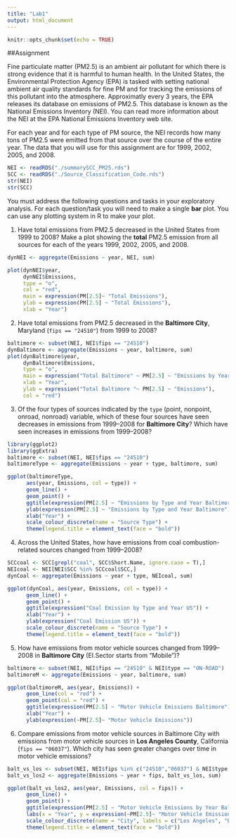 ```yaml
---
title: "Lab1"
output: html_document
---
```


```r
knitr::opts_chunk$set(echo = TRUE)
```

##Assignment

Fine particulate matter (PM2.5) is an ambient air pollutant for which there is strong evidence that it is harmful to human health. In the United States, the Environmental Protection Agency (EPA) is tasked with setting national ambient air quality standards for fine PM and for tracking the emissions of this pollutant into the atmosphere. Approximatly every 3 years, the EPA releases its database on emissions of PM2.5. This database is known as the National Emissions Inventory (NEI). You can read more information about the NEI at the EPA National Emissions Inventory web site.

For each year and for each type of PM source, the NEI records how many tons of PM2.5 were emitted from that source over the course of the entire year. The data that you will use for this assignment are for 1999, 2002, 2005, and 2008.

```r
NEI <- readRDS("./summarySCC_PM25.rds")
SCC <- readRDS("./Source_Classification_Code.rds")
str(NEI)
str(SCC)
```

You must address the following questions and tasks in your exploratory analysis. For each question/task you will need to make a single **bar** plot. You can use any plotting system in R to make your plot.

1. Have total emissions from PM2.5 decreased in the United States from 1999 to 2008? Make a plot showing the **total** PM2.5 emission from all sources for each of the years 1999, 2002, 2005, and 2008.

```r
dynNEI <- aggregate(Emissions ~ year, NEI, sum)

plot(dynNEI$year, 
     dynNEI$Emissions, 
     type = "o", 
     col = "red", 
     main = expression(PM[2.5]~ "Total Emissions"), 
     ylab = expression(PM[2.5] ~ "Total Emissions"), 
     xlab = "Year")
```

2. Have total emissions from PM2.5 decreased in the **Baltimore City**, Maryland (`fips == "24510"`) from 1999 to 2008?

```r
baltimore <- subset(NEI, NEI$fips == "24510")
dynBaltimore <- aggregate(Emissions ~ year, baltimore, sum)
plot(dynBaltimore$year, 
     dynBaltimore$Emissions, 
     type = "o", 
     main = expression("Total Baltimore" ~ PM[2.5] ~ "Emissions by Year"), 
     xlab = "Year", 
     ylab = expression("Total Baltimore "~ PM[2.5] ~ "Emissions"), 
     col = "red")
```

3. Of the four types of sources indicated by the `type` (point, nonpoint, onroad, nonroad) variable, which of these four sources have seen decreases in emissions from 1999–2008 for **Baltimore City**? Which have seen increases in emissions from 1999–2008?

```r
library(ggplot2)
library(ggExtra)
baltimore <- subset(NEI, NEI$fips == "24510")
baltimoreType <- aggregate(Emissions ~ year + type, baltimore, sum)

ggplot(baltimoreType, 
      aes(year, Emissions, col = type)) +
      geom_line() +
      geom_point() +
      ggtitle(expression(PM[2.5] ~ "Emissions by Type and Year Baltimore")) +
      ylab(expression(PM[2.5] ~ "Emissions by Type and Year Baltimore")) +
      xlab("Year") +
      scale_colour_discrete(name = "Source Type") +
      theme(legend.title = element_text(face = "bold"))
```

4. Across the United States, how have emissions from coal combustion-related sources changed from 1999–2008?

```r
SCCcoal <- SCC[grepl("coal", SCC$Short.Name, ignore.case = T),]
NEIcoal <- NEI[NEI$SCC %in% SCCcoal$SCC,]
dynCoal <- aggregate(Emissions ~ year + type, NEIcoal, sum)

ggplot(dynCoal, aes(year, Emissions, col = type)) +
      geom_line() +
      geom_point() +
      ggtitle(expression("Coal Emission by Type and Year US")) +
      xlab("Year") +
      ylab(expression("Coal Emission US")) +
      scale_colour_discrete(name = "Source Type") +
      theme(legend.title = element_text(face = "bold"))
```

5. How have emissions from motor vehicle sources changed from 1999–2008 in **Baltimore City** (EI.Sector starts from "Mobile")?

```r
baltimore <- subset(NEI, NEI$fips == "24510" & NEI$type == "ON-ROAD")
baltimoreM <- aggregate(Emissions ~ year, baltimore, sum)

ggplot(baltimoreM, aes(year, Emissions)) +
      geom_line(col = "red") +
      geom_point(col = "red") +
      ggtitle(expression(PM[2.5] ~ "Motor Vehicle Emissions Baltimore")) +
      xlab("Year") +
      ylab(expression(~PM[2.5]~ "Motor Vehicle Emissions"))
```

6. Compare emissions from motor vehicle sources in Baltimore City with emissions from motor vehicle sources in **Los Angeles County**, California (`fips == "06037"`). Which city has seen greater changes over time in motor vehicle emissions?

```r
balt_vs_los <- subset(NEI, NEI$fips %in% c("24510","06037") & NEI$type == "ON-ROAD")
balt_vs_los2 <- aggregate(Emissions ~ year + fips, balt_vs_los, sum)

ggplot(balt_vs_los2, aes(year, Emissions, col = fips)) +
      geom_line() +
      geom_point() +
      ggtitle(expression(PM[2.5] ~ "Motor Vehicle Emissions by Year Baltimore and Los Angeles")) +
      labs(x = "Year", y = expression(~PM[2.5]~ "Motor Vehicle Emissions") ) +
      scale_colour_discrete(name = "City", labels = c("Los Angeles", "Baltimore")) +
      theme(legend.title = element_text(face = "bold"))
```
